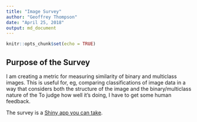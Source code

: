 ```yaml
---
title: "Image Survey"
author: "Geoffrey Thompson"
date: "April 25, 2018"
output: md_document
---
```


```r
knitr::opts_chunk$set(echo = TRUE)
```

## Purpose of the Survey

I am creating a metric for measuring similarity of binary and multiclass images. This is useful for, eg, comparing classifications of image data in a way that considers both the structure of the image and the binary/multiclass nature of the  To judge how well it's doing, I have to get some human feedback.

The survey is a [Shiny app you can take](http://gzthompson.shinyapps.io/imagesurvey/).

